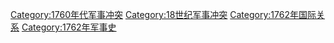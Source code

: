 [[Category:1760年代军事冲突|Category:1760年代军事冲突]]
[[Category:18世纪军事冲突|Category:18世纪军事冲突]]
[[Category:1762年国际关系|Category:1762年国际关系]]
[[Category:1762年军事史|Category:1762年军事史]]